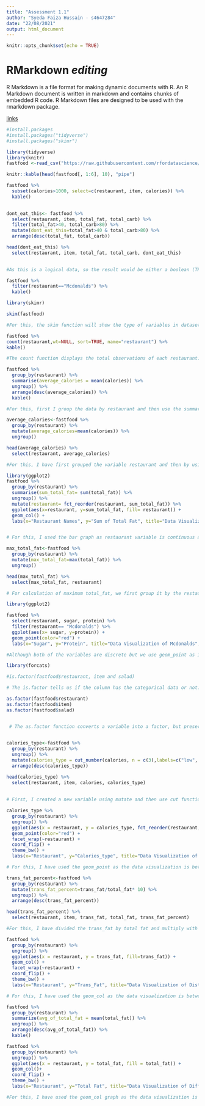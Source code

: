 ```yaml
---
title: "Assessment 1.1"
author: "Syeda Faiza Hussain - s4647284"
date: "22/08/2021"
output: html_document
---
```


```r
knitr::opts_chunk$set(echo = TRUE)
```


<!--2. Create Heading -->

# RMarkdown ***editing***

<!-- 3. Sentences about RMarkdown -->

R Markdown is a file format for making dynamic documents with R. An R Markdown document is written in markdown and contains chunks of embedded R code. R Markdown files are designed to be used with the rmarkdown package.

<!-- 4. Give bold and italics to editing in Heading (***editing***), I use three times *** to show editing word as both bold and italics as you can see the result in question 2-->

<!-- 5. Include an in-text link -->

[links](https://rmarkdown.rstudio.com/lesson-8.html)

<!-- 6. Insert an R chunk and create a variable with the dataset. I do not need to use readr::read_csv to load data as that's the tidyverse package and we have already that one in library(tidyverse). Read_csv performs the same function and easy to code.-->

```r
#install.packages
#install.packages("tidyverse")
#install.packages("skimr")

library(tidyverse)
library(knitr)
fastfood <-read_csv("https://raw.githubusercontent.com/rfordatascience/tidytuesday/master/data/2018/2018-09-04/fastfood_calories.csv")

```
<!-- 7.	Display the first 10 rows of the dataset with the first 5 variables. 
For this, I have used 1:6 instead of 1:5 as the first column shows numbering and is not variable. For rows, I have added 10 in the same bracket of fastfood to make it easy to understand.-->

```r

knitr::kable(head(fastfood[, 1:6], 10), "pipe")

```
<!-- 8.	Display the observations that has more than 1000 calories.
For this, I have use the subset function of filter to include above 1000 calories and select the observations which are mainly linked to the variables such as restaurant and item. -->

```r

fastfood %>%
  subset(calories>1000, select=c(restaurant, item, calories)) %>%
  kable()
  
```
<!-- 9.	Save observations with more than 40 in total_fat and more than 80 in total_carb in a new variable (dataset) called dont_eat_this. 
For this, I have use the mutate function to create a new variable dont_eat_this.-->

```r

dont_eat_this<- fastfood %>%
  select(restaurant, item, total_fat, total_carb) %>%
  filter(total_fat>40, total_carb>80) %>%
  mutate(dont_eat_this=total_fat>40 & total_carb>80) %>% 
  arrange(desc(total_fat, total_carb))

head(dont_eat_this) %>%
  select(restaurant, item, total_fat, total_carb, dont_eat_this)
 

#As this is a logical data, so the result would be either a boolean (TRUE or FALSE) or a numeric value by using as.numeric. True means that the two variable have the required values. 
``` 

<!--10.	Using the initial dataset variable, display observations from restaurant Mcdonalds. 
For this, I filter the restaurant "Mcdonalds" to show only observations related to it-->

```r

fastfood %>%
  filter(restaurant=="Mcdonalds") %>%
  kable()

```

<!--Part 2-->

<!--11.	Display the types of variables in the dataset using skimr package-->

```r
library(skimr)

skim(fastfood)

#For this, the skim function will show the type of variables in dataset in the form of summary.

```

<!--12.	Show the count of observations for each restaurant.-->

```r
fastfood %>%
count(restaurant,wt=NULL, sort=TRUE, name="restaurant") %>%
kable()

#The count function displays the total observations of each restaurant. Here I have used, wt which is weighted value of variable and is taken as Null while sort is taken as TRUE which will give descending order to data, 

```

<!--13.	Using groupings (group_by()), summarise and display the average number of calories for each restaurant.-->

```r

fastfood %>%
  group_by(restaurant) %>%
  summarise(average_calories = mean(calories)) %>%
  ungroup() %>%
  arrange(desc(average_calories)) %>%
  kable()

#For this, first I group the data by restaurant and then use the summarise function to create a new data which displays the mean or average calories of each restaurant.

```

<!--14.	Add a variable to the dataset, which calculates the average calories per type of restaurant and call it average_calories.-->

```r

average_calories<-fastfood %>%
  group_by(restaurant) %>%
  mutate(average_calories=mean(calories)) %>%
  ungroup()

head(average_calories) %>%
  select(restaurant, average_calories)

#For this, I have first grouped the variable restaurant and then by using the mean function, I have calculated the average calories per restaurant. The n=100 displays the 100 rows of the column. Without using the n=100, it will display the default values set in head function which is six rows.

```

<!--15.	Display the data viz of total fat per each type of restaurant. Write a narration (2-3 sentences) why you believe this type of data viz presents such information best.-->

```r

library(ggplot2)
fastfood %>%
  group_by(restaurant) %>%
  summarise(sum_total_fat= sum(total_fat)) %>%
  ungroup() %>%
  mutate(restaurant= fct_reorder(restaurant, sum_total_fat)) %>%
  ggplot(aes(x=restaurant, y=sum_total_fat, fill= restaurant)) +
  geom_col() +
  labs(x="Restaurant Names", y="Sum of Total Fat", title="Data Visualization of Total Fat", caption="Bar Graph of Total Fat Per Each Type of Restaurant")


# For this, I used the bar graph as restaurant variable is continuous and the total fat variable is discrete, so bar graph better shows the data visualization of the restaurants versus the sum of total fat. From this data, we can see that the Chick Fil-A has the lowest fat in their meals while Burger King has the highest sum of total fat.

```

<!--16.	Add a variable to the dataset, which calculates the maximum total fat per type of restaurant and call it max_total_fat-->

```r
max_total_fat<-fastfood %>%
  group_by(restaurant) %>%
  mutate(max_total_fat=max(total_fat)) %>%
  ungroup()

head(max_total_fat) %>%
  select(max_total_fat, restaurant)

# For calculation of maximum total_fat, we first group it by the restaurant and then use the mutate function to create new variable as well as use max function inside it for delivering values. The max total fat value is highest for Mcdonalds which is showed by using the head function and then selecting max total fat against restaurant.

```

<!--17.	Use observations for Mcdonalds to plot sugar variable against protein with geom_point()-->

```r
library(ggplot2)

fastfood %>%
  select(restaurant, sugar, protein) %>%
  filter(restaurant== "Mcdonalds") %>%
  ggplot(aes(x= sugar, y=protein)) +
  geom_point(color="red") +
  labs(x="Sugar", y="Protein", title="Data Visualization of Mcdonalds", caption="Scatterplot of Restaurant Mcdonalds")

#Although both of the variables are discrete but we use geom_point as its mentioned in the question to use it. Otherwise geom_point can only be used with two continuous variables.
```

<!--Part 3-->

<!--18.	Identify variable(s) which should be factors and transform their type into a factor variable.-->

```r

library(forcats)

#is.factor(fastfood$restaurant, item and salad)

# The is.factor tells us if the column has the categorical data or not.

as.factor(fastfood$restaurant)
as.factor(fastfood$item)
as.factor(fastfood$salad)


 # The as.factor function converts a variable into a factor, but preserves variable and value label attributes. In this case, variables such as restaurant, item and salad can be transformed into factors as they are only categorical variables in the dataset while all others are numerical. 
 
```

<!--19.	Create two new variables:
Read about cut_number() function using Help and add a new variable to the dataset calories_type. Use calories variable for cut_number() function to split it into 3 categories n=3, add labels labels=c("low", "med", "high") and make the dataset ordered.-->

```r

calories_type<-fastfood %>% 
  group_by(restaurant) %>%
  ungroup() %>%
  mutate(calories_type = cut_number(calories, n = c(3),labels=c("low", "med", "high"))) %>%
  arrange(desc(calories_type))

head(calories_type) %>% 
  select(restaurant, item, calories, calories_type)
  
  
# First, I created a new variable using mutate and then use cut function to put the values of calories in the new variable in labels of low, medium and high and then I arrange the values of it in descending order by using arrange function.
```

<!--20.	Create a dataviz that shows the distribution of calories_type in food items for each type of restaurant. Think carefully about the choice of data viz. Use facets, coordinates and theme layers to make your data viz visually appealing and meaningful. Use factors related data viz functions.-->

```r

calories_type %>% 
  group_by(restaurant) %>%
  ungroup() %>%
  ggplot(aes(x = restaurant, y = calories_type, fct_reorder(restaurant, calories_type))) +
  geom_point(color="red") +
  facet_wrap(~restaurant) +
  coord_flip() +
  theme_bw() +
  labs(x="Restaurant", y="Calories_type", title="Data Visualization of Distribution of Calories Type for Each Restaurants ", caption="Scatterplot of Restaurant Versus Calories Type")

# For this, I have used the geom_point as the data visualization is between two continuous variables, so geom_point is the appropriate one according to cheatsheet of ggplot2. 

```

<!--21.	The second variable should show the percentage of trans_fat in total_fat. Add the variable to the dataset and call it trans_fat_percent.-->

```r

trans_fat_percent<-fastfood %>%
  group_by(restaurant) %>%
  mutate(trans_fat_percent=trans_fat/total_fat* 10) %>%
  ungroup() %>%
  arrange(desc(trans_fat_percent))

head(trans_fat_percent) %>% 
  select(restaurant, item, trans_fat, total_fat, trans_fat_percent)

#For this, I have divided the trans_fat by total fat and multiply with 10 to give the exact percentage in the new variable 'trans_fat_percent'.

```

<!--22.	Create a dataviz that shows the distribution of trans_fat in food items for each type of restaurant. Think carefully about the choice of data viz. Use facets, coordinates and theme layers to make your data viz visually appealing and meaningful.-->

```r

fastfood %>% 
  group_by(restaurant) %>%
  ungroup() %>%
  ggplot(aes(x = restaurant, y = trans_fat, fill=trans_fat)) +
  geom_col() +
  facet_wrap(~restaurant) +
  coord_flip() +
  theme_bw() +
  labs(x="Restaurant", y="Trans_Fat", title="Data Visualization of Distribution of Trans Fat for Each Restaurant ", caption="Bar Graph of Restaurant Versus Trans Fat")

# For this, I have used the geom_col as the data visualization is between one continuous variables which is restaurant and other discrete one which is trans_fat. 

```

<!--23.	Calculate and show the average (mean) total_fat for each type of restaurant. No need to save it as a variable.-->

```r
fastfood %>% 
  group_by(restaurant) %>%
  summarize(avg_of_total_fat = mean(total_fat)) %>%
  ungroup() %>%
  arrange(desc(avg_of_total_fat)) %>%
  kable()

```

<!--24.	And create a dataviz that allow to compare different restaurants on this variable (total_fat). You can present it on one dataviz (= no facets).Think carefully about the choice of data viz. Use coordinates and theme layers to make your data viz visually appealing and meaningful.-->

```r

fastfood %>% 
  group_by(restaurant) %>%
  ungroup() %>%
  ggplot(aes(x = restaurant, y = total_fat, fill = total_fat)) +
  geom_col()+
  coord_flip() +
  theme_bw() +
  labs(x="Restaurant", y="Total Fat", title="Data Visualization of Different Restaurants in Comparison to Total Fat", caption="Bar Graph of Restaurant Versus Total Fat")

#For this, I have used the geom_col graph as the data visualization is between one continuous variables which is restaurant and other discrete one which is total fat. I have tried boxplot graph also but the geom_col graph shows the result more appealing, so I used this one. 


```


